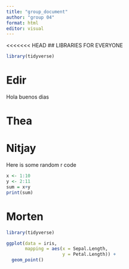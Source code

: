 ```yaml
---
title: "group_document"
author: "group 04"
format: html
editor: visual
---
```


<<<<<<< HEAD
## LIBRARIES FOR EVERYONE

```r
library(tidyverse)
```

# Edir


Hola buenos dias


# Thea

# Nitjay

Here is some random r code

```r
x <- 1:10
y <- 2:11
sum = x+y
print(sum)

```

# Morten


```r
library(tidyverse)

ggplot(data = iris, 
       mapping = aes(x = Sepal.Length, 
                     y = Petal.Length)) + 
  geom_point()
```
